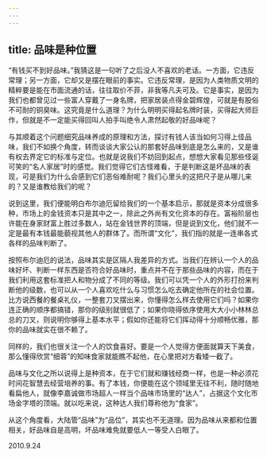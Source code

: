 ```yaml
---
---
---
```

title: 品味是种位置
---




“有钱买不到好品味。”我猜这是一句听了之后没人不喜欢的老话。一方面，它违反常理；另一方面，它却又是摆在眼前的事实。它违反常理，是因为人类物质文明的精粹要是能在市面流通的话，往往取价不菲，非我等凡夫可及。它是事实，是因为我们也都曾见过一些富人穿戴了一身名牌，把家居装点得金碧辉煌，可就是有股俗不可耐的铜臭味。这究竟是什么道理？为什么明明买得起名牌时装，买得起大师巨作，但就是不一定能买得回叫人拍手叫绝令人肃然起敬的好品味呢？

与其顺着这个问题细究品味养成的原理和方法，探讨有钱人该当如何习得上佳品味，我们不如换个角度，转而谈谈大家公认的那套好品味到底是怎么来的，又是谁有权去界定它的标准与定位。也就是说我们不妨回到起点，想想大家看见那些怪诞可笑的“名人家居”时的感觉。我们觉得它们古怪难看，于是判断这是坏品味的表现，可是我们为什么会感到它们恶俗难耐呢？我们心里头的这把尺子是从哪儿来的？又是谁教给我们的呢？

说到这里，我们便能明白布尔迪厄留给我们的一个基本启示，那就是资本分成很多种，市场上的金钱资本只是其中之一，除此之外尚有文化资本的存在。富裕阶层也许能在身家财富上胜过多数人，站在金钱世界的顶端，但是说到文化，他们就不一定是最有本钱最能藐视其他人的群体了。而所谓“文化”，我们指的就是一连串各式各样的品味判断了。

按照布尔迪厄的说法，品味其实是区隔人我差异的方式。当我们在辨认一个人的品味好坏、判断一样东西是否符合好品味时，重点并不在于那些品味的内容，而在于我们利用这套标准把人和物分成了不同的等级。我们可以凭一个人的外形打扮来判断他的级数，也可以从一个人喜欢吃什么与习惯怎么吃去确定他所在的社会位置。比方说西餐的餐桌礼仪，一整套刀叉摆出来，你懂得怎么样去使用它们吗？如果你连正确的顺序都搞错，那你的级别就很低了；如果你晓得依序使用大大小小林林总总的刀叉，则说明你够得上基本水平；假如你还能将它们挥动得十分顺畅优雅，那你的品味就实在很不赖了。

同样的，我们也很关注一个人的饮食喜好。要是一个人觉得方便面就算天下美食，那么懂得欣赏“细蓉”的知味食家就能瞧不起他，在心里把对方看矮一截了。

品味与文化之所以说得上是种资本，在于它们就和赚钱经商一样，也是一种必须花时间花智慧去经营培养的事。有了本钱，你便能在这个领域里无往不利，随时随地看扁他人，就像李嘉诚做市场超人一样当个品味市场里的“达人”，占据这个文化市场金字塔的顶端。就以吃来说，这种达人我们尊称他为“食家”。

从这个角度看，大陆管“品味”为“品位”，其实也不无道理。因为品味从来都和位置相关，好品味自是高明，坏品味难免就要低人一等受人白眼了。





2010.9.24